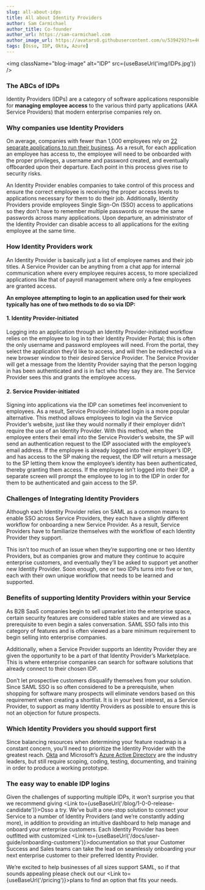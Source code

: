 ```yaml
---
slug: all-about-idps
title: All about Identity Providers
author: Sam Carmichael
author_title: Co-founder
author_url: https://sam-carmichael.com
author_image_url: https://avatars0.githubusercontent.com/u/5394293?s=460&u=03bbc0c5174d8341157e4cddb3252b74f33b2482&v=4
tags: [Osso, IDP, Okta, Azure]
---
```



<img className="blog-image" alt="IDP" src={useBaseUrl('img/IDPs.jpg')} />

### The ABCs of IDPs

Identity Providers (IDPs) are a category of software applications responsible for **managing employee access** to the various third party applications (AKA Service Providers) that modern enterprise companies rely on.

<!-- truncate -->

### Why companies use Identity Providers

On average, companies with fewer than 1,000 employees rely on [22 separate applications to run their business](https://www.mcafee.com/blogs/enterprise/cloud-security/every-company-is-a-software-company-today). As a result, for each application an employee has access to, the employee will need to be onboarded with the proper privileges, a username and password created, and eventually offboarded upon their departure. Each point in this process gives rise to security risks.

An Identity Provider enables companies to take control of this process and ensure the correct employee is receiving the proper access levels to applications necessary for them to do their job. Additionally, Identity Providers provide employees Single Sign-On (SSO) access to applications so they don’t have to remember multiple passwords or reuse the same passwords across many applications. Upon departure, an administrator of the Identity Provider can disable access to all applications for the exiting employee at the same time.

### How Identity Providers work

An Identity Provider is basically just a list of employee names and their job titles. A Service Provider can be anything from a chat app for internal communication where every employee requires access, to more specialized applications like that of payroll management where only a few employees are granted access.

**An employee attempting to login to an application used for their work typically has one of two methods to do so via IDP:**

#### 1. Identity Provider-initiated
Logging into an application through an Identity Provider-initiated workflow relies on the employee to log in to their Identity Provider Portal; this is often the only username and password employees will need. From the portal, they select the application they’d like to access, and will then be redirected via a new browser window to their desired Service Provider. The Service Provider will get a message from the Identity Provider saying that the person logging in has been authenticated and is in fact who they say they are. The Service Provider sees this and grants the employee access.

#### 2. Service Provider-initiated
Signing into applications via the IDP can sometimes feel inconvenient to employees. As a result, Service Provider-initiated login is a more popular alternative. This method allows employees to login via the Service Provider’s website, just like they would normally if their employer didn’t require the use of an Identity Provider. With this method, when the employee enters their email into the Service Provider’s website, the SP will send an authentication request to the IDP associated with the employee’s email address. If the employee is already logged into their employer’s IDP, and has access to the SP making the request, the IDP will return a message to the SP letting them know the employee’s identity has been authenticated, thereby granting them access. If the employee isn’t logged into their IDP, a separate screen will prompt the employee to log in to the IDP in order for them to be authenticated and gain access to the SP.

### Challenges of Integrating Identity Providers

Although each Identity Provider relies on SAML as a common means to enable SSO across Service Providers, they each have a slightly different workflow for onboarding a new Service Provider. As a result, Service Providers have to familiarize themselves with the workflow of each Identity Provider they support.

This isn’t too much of an issue when they’re supporting one or two Identity Providers, but as companies grow and mature they continue to acquire enterprise customers, and eventually they’ll be asked to support yet another new Identity Provider. Soon enough, one or two IDPs turns into five or ten, each with their own unique workflow that needs to be learned and supported.

### Benefits of supporting Identity Providers within your Service

As B2B SaaS companies begin to sell upmarket into the enterprise space, certain security features are considered table stakes and are viewed as a prerequisite to even begin a sales conversation. SAML SSO falls into this category of features and is often viewed as a bare minimum requirement to begin selling into enterprise companies.

Additionally, when a Service Provider supports an Identity Provider they are given the opportunity to be a part of that Identity Provider’s Marketplace. This is where enterprise companies can search for software solutions that already connect to their chosen IDP.

Don’t let prospective customers disqualify themselves from your solution. Since SAML SSO is so often considered to be a prerequisite, when shopping for software many prospects will eliminate vendors based on this requirement when creating a shortlist. It is in your best interest, as a Service Provider, to support as many Identity Providers as possible to ensure this is not an objection for future prospects.

### Which Identity Providers you should support first

Since balancing resources when determining your feature roadmap is a constant concern, you’ll need to prioritize the Identity Provider with the greatest reach. [Okta](https://www.okta.com/) and Microsoft’s [Azure Active Directory](https://azure.microsoft.com/en-us/services/active-directory/) are the industry leaders, but still require scoping, coding, testing, documenting, and training in order to produce a working prototype.

### The easy way to enable IDP logins

Given the challenges of supporting multiple IDPs, it won’t surprise you that we recommend giving &#8203;<Link to={useBaseUrl('/blog/1-0-0-release-candidate')}>Osso</Link> a try. We’ve built a one-stop solution to connect your Service to a number of Identity Providers (and we’re constantly adding more), in addition to providing an intuitive dashboard to help manage and onboard your enterprise customers. Each Identity Provider has been outfitted with customized <Link to={useBaseUrl('/docs/user-guide/onboarding-customers')}>documentation</Link> so that your Customer Success and Sales teams can take the lead on seamlessly onboarding your next enterprise customer to their preferred Identity Provider. 

We’re excited to help businesses of all sizes support SAML, so if that sounds appealing please check out our <Link to={useBaseUrl('/pricing')}>plans</Link> to find an option that fits your needs.
